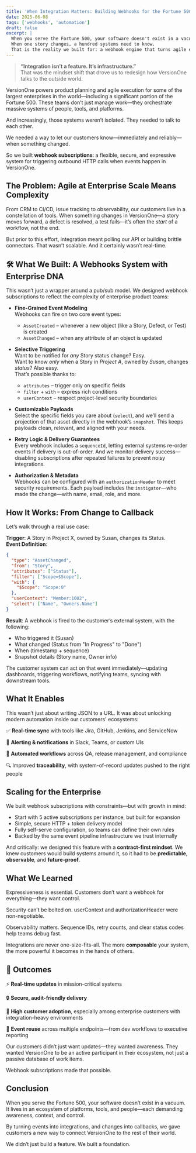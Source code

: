 ```yaml
---
title: 'When Integration Matters: Building Webhooks for the Fortune 500'
date: 2025-06-08
tags: ['webhooks', 'automation']
draft: false
excerpt: |
  When you serve the Fortune 500, your software doesn't exist in a vacuum — it lives in an ecosystem of platforms, tools, and people, all demanding awareness, context, and control.
  When one story changes, a hundred systems need to know.
  That is the reality we built for: a webhook engine that turns agile events into instant integration signals.
---
```


> **“Integration isn’t a feature. It’s infrastructure.”**  
> That was the mindset shift that drove us to redesign how VersionOne talks to the outside world.

VersionOne powers product planning and agile execution for some of the largest enterprises in the world—including a significant portion of the Fortune 500. These teams don’t just manage work—they orchestrate massive systems of people, tools, and platforms.

And increasingly, those systems weren’t isolated. They needed to talk to each other.

We needed a way to let our customers know—immediately and reliably—when something changed.

So we built **webhook subscriptions**: a flexible, secure, and expressive system for triggering outbound HTTP calls when events happen in VersionOne.

## The Problem: Agile at Enterprise Scale Means Complexity

From CRM to CI/CD, issue tracking to observability, our customers live in a constellation of tools. When something changes in VersionOne—a story moves forward, a defect is resolved, a test fails—it’s often the _start_ of a workflow, not the end.

But prior to this effort, integration meant polling our API or building brittle connectors. That wasn’t scalable. And it certainly wasn’t real-time.

## 🛠️ What We Built: A Webhooks System with Enterprise DNA

This wasn’t just a wrapper around a pub/sub model. We designed webhook subscriptions to reflect the complexity of enterprise product teams:

- **Fine-Grained Event Modeling**  
  Webhooks can fire on two core event types:

  - `AssetCreated` – whenever a new object (like a Story, Defect, or Test) is created
  - `AssetChanged` – when any attribute of an object is updated

- **Selective Triggering**  
  Want to be notified for _any_ Story status change? Easy.  
  Want to know _only_ when a Story in _Project A_, owned by _Susan_, changes _status_? Also easy.  
  That’s possible thanks to:

  - `attributes` – trigger only on specific fields
  - `filter` + `with` – express rich conditions
  - `userContext` – respect project-level security boundaries

- **Customizable Payloads**  
  Select the specific fields you care about (`select`), and we’ll send a projection of that asset directly in the webhook’s `snapshot`. This keeps payloads clean, relevant, and aligned with your needs.

- **Retry Logic & Delivery Guarantees**  
  Every webhook includes a `sequenceId`, letting external systems re-order events if delivery is out-of-order. And we monitor delivery success—disabling subscriptions after repeated failures to prevent noisy integrations.

- **Authorization & Metadata**  
  Webhooks can be configured with an `authorizationHeader` to meet security requirements. Each payload includes the `instigator`—who made the change—with name, email, role, and more.

## How It Works: From Change to Callback

Let’s walk through a real use case:

**Trigger**: A Story in Project X, owned by Susan, changes its Status.  
**Event Definition**:

```json
{
  "type": "AssetChanged",
  "from": "Story",
  "attributes": ["Status"],
  "filter": ["Scope=$Scope"],
  "with": {
    "$Scope": "Scope:0"
  },
  "userContext": "Member:1002",
  "select": ["Name", "Owners.Name"]
}
```

**Result**: A webhook is fired to the customer’s external system, with the following:

- Who triggered it (Susan)
- What changed (Status from "In Progress" to "Done")
- When (timestamp + sequence)
- Snapshot details (Story name, Owner info)

The customer system can act on that event immediately—updating dashboards, triggering workflows, notifying teams, syncing with downstream tools.

## What It Enables

This wasn’t just about writing JSON to a URL. It was about unlocking modern automation inside our customers' ecosystems:

✅ **Real-time sync** with tools like Jira, GitHub, Jenkins, and ServiceNow

🔔 **Alerting & notifications** in Slack, Teams, or custom UIs

🔄 **Automated workflows** across QA, release management, and compliance

🔍 Improved **traceability**, with system-of-record updates pushed to the right people

## Scaling for the Enterprise

We built webhook subscriptions with constraints—but with growth in mind:

- Start with 5 active subscriptions per instance, but built for expansion
- Simple, secure HTTP + token delivery model
- Fully self-serve configuration, so teams can define their own rules
- Backed by the same event pipeline infrastructure we trust internally

And critically: we designed this feature with a **contract-first mindset**. We knew customers would build systems around it, so it had to be **predictable**, **observable**, and **future-proof**.

## What We Learned

Expressiveness is essential. Customers don’t want a webhook for everything—they want control.

Security can’t be bolted on. userContext and authorizationHeader were non-negotiable.

Observability matters. Sequence IDs, retry counts, and clear status codes help teams debug fast.

Integrations are never one-size-fits-all. The more **composable** your system, the more powerful it becomes in the hands of others.

## 🚀 Outcomes

⚡ **Real-time updates** in mission-critical systems

🔒 **Secure, audit-friendly delivery**

💬 **High customer adoption**, especially among enterprise customers with integration-heavy environments

🔁 **Event reuse** across multiple endpoints—from dev workflows to executive reporting

Our customers didn’t just want updates—they wanted awareness. They wanted VersionOne to be an active participant in their ecosystem, not just a passive database of work items.

Webhook subscriptions made that possible.

## Conclusion

When you serve the Fortune 500, your software doesn’t exist in a vacuum. It lives in an ecosystem of platforms, tools, and people—each demanding awareness, context, and control.

By turning events into integrations, and changes into callbacks, we gave customers a new way to connect VersionOne to the rest of their world.

We didn’t just build a feature. We built a foundation.
